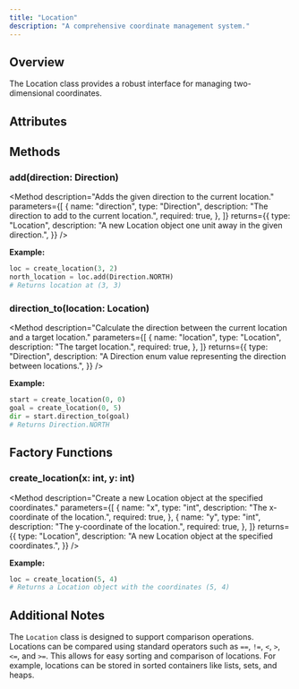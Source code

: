 ```yaml
---
title: "Location" 
description: "A comprehensive coordinate management system."
---
```


## Overview

The Location class provides a robust interface for managing two-dimensional coordinates.

## Attributes

<Attribute
  name="x"
  type="int"
  description="Horizontal coordinate representing the x-axis position."
/>
<Attribute
  name="y"
  type="int"
  description="Vertical coordinate representing the y-axis position."
/>

## Methods

### add(direction: Direction)

<Method
  description="Adds the given direction to the current location."
  parameters={[
    {
      name: "direction",
      type: "Direction",
      description: "The direction to add to the current location.",
      required: true,
    },
  ]}
  returns={{
    type: "Location",
    description:
      "A new Location object one unit away in the given direction.",
  }}
/>

**Example:**

```py
loc = create_location(3, 2)
north_location = loc.add(Direction.NORTH)
# Returns location at (3, 3)
```

### direction_to(location: Location)

<Method
  description="Calculate the direction between the current location and a target location."
  parameters={[
    {
      name: "location",
      type: "Location",
      description: "The target location.",
      required: true,
    },
  ]}
  returns={{
    type: "Direction",
    description:
      "A Direction enum value representing the direction between locations.",
  }}
/>

**Example:**

```py
start = create_location(0, 0)
goal = create_location(0, 5)
dir = start.direction_to(goal) 
# Returns Direction.NORTH
```

## Factory Functions

### create_location(x: int, y: int)

<Method
  description="Create a new Location object at the specified coordinates."
  parameters={[
    {
      name: "x",
      type: "int",
      description: "The x-coordinate of the location.",
      required: true,
    },
    {
      name: "y",
      type: "int",
      description: "The y-coordinate of the location.",
      required: true,
    },
  ]}
  returns={{
    type: "Location",
    description: "A new Location object at the specified coordinates.",
  }}
/>

**Example:**

```py
loc = create_location(5, 4)
# Returns a Location object with the coordinates (5, 4)
```

## Additional Notes

The `Location` class is designed to support comparison operations. Locations can be
compared using standard operators such as `==`, `!=`, `<`, `>`, `<=`, and `>=`.
This allows for easy sorting and comparison of locations. For example, locations can
be stored in sorted containers like lists, sets, and heaps.
